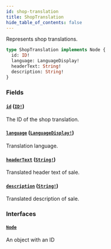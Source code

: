 ```yaml
---
id: shop-translation
title: ShopTranslation
hide_table_of_contents: false
---
```


Represents shop translations.

```graphql
type ShopTranslation implements Node {
  id: ID!
  language: LanguageDisplay!
  headerText: String!
  description: String!
}
```

### Fields

#### [`id`](#) ([`ID!`](../../../developer/api-reference/scalars/id))

The ID of the shop translation.

#### [`language`](#) ([`LanguageDisplay!`](../../../developer/api-reference/objects/language-display))

Translation language.

#### [`headerText`](#) ([`String!`](../../../developer/api-reference/scalars/string))

Translated header text of sale.

#### [`description`](#) ([`String!`](../../../developer/api-reference/scalars/string))

Translated description of sale.

### Interfaces

#### [`Node`](../../../developer/api-reference/interfaces/node)

An object with an ID

